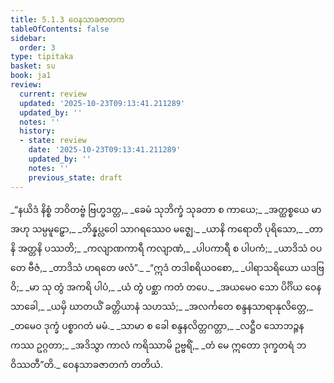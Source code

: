 ```yaml
---
title: 5.1.3 ဝေနသာခဇာတက
tableOfContents: false
sidebar:
  order: 3
type: tipitaka
basket: su
book: ja1
review:
  current: review
  updated: '2025-10-23T09:13:41.211289'
  updated_by: ''
  notes: ''
  history:
  - state: review
    date: '2025-10-23T09:13:41.211289'
    updated_by: ''
    notes: ''
    previous_state: draft
---
```



<ReviewStatus review={frontmatter.review} showDetails={true} />

<HypothesisAnnotation frontmatter={frontmatter} />

<DynamicBreadcrumb />

<Division number="14" book="ja1" e="ch" v="22" p="121">

<Paragraph number="1161" type="verses" book="ja1">
_“နယိဒံ နိစ္စံ ဘဝိတဗ္ဗံ ဗြဟ္မဒတ္တ,_  
_ခေမံ သုဘိက္ခံ သုခတာ စ ကာယေ;_  
_အတ္ထစ္စယေ မာ အဟု သမ္ပမူဠှော,_  
_ဘိန္နပ္လဝေါ သာဂရဿေဝ မဇ္ဈေ._  

</Paragraph>

</Division>
<Division number="15" book="ja1" e="ch" v="22" p="122">

<Paragraph number="1162" type="verses" book="ja1">
_ယာနိ ကရောတိ ပုရိသော,_  
_တာနိ အတ္တနိ ပဿတိ;_  
_ကလျာဏကာရီ ကလျာဏံ,_  
_ပါပကာရီ စ ပါပကံ;_  
_ယာဒိသံ ဝပတေ ဗီဇံ,_  
_တာဒိသံ ဟရတေ ဖလံ”._  

</Paragraph>

</Division>
<Division number="16" book="ja1" e="ch" v="22" p="122">

<Paragraph number="1163" type="verses" book="ja1">
_“ဣဒံ တဒါစရိယဝစော,_  
_ပါရာသရိယော ယဒဗြဝိ;_  
_မာ သု တွံ အကရိ ပါပံ,_  
_ယံ တွံ ပစ္ဆာ ကတံ တပေ._  

</Paragraph>

</Division>
<Division number="17" book="ja1" e="ch" v="22" p="122">

<Paragraph number="1164" type="verses" book="ja1">
_အယမေဝ သော ပိင်္ဂိယ ဝေနသာခေါ,_  
_ယမှိ ဃာတယိံ ခတ္တိယာနံ သဟဿံ;_  
_အလင်္ကတေ စန္ဒနသာရာနုလိတ္တေ,_  
_တမေဝ ဒုက္ခံ ပစ္စာဂတံ မမံ._  

</Paragraph>

</Division>
<Division number="18" book="ja1" e="ch" v="22" p="122">

<Paragraph number="1165" type="verses" book="ja1">
_သာမာ စ ခေါ စန္ဒနလိတ္တဂတ္တာ,_  
_လဋ္ဌီဝ သောဘဉ္ဇနကဿ ဥဂ္ဂတာ;_  
_အဒိသွာ ကာလံ ကရိဿာမိ ဥဗ္ဗရိံ,_  
_တံ မေ ဣတော ဒုက္ခတရံ ဘဝိဿတီ”တိ._  


</Paragraph>
</Division>

<Paragraph number="1166" type="center" book="ja1">
ဝေနသာခဇာတကံ တတိယံ.
</Paragraph>